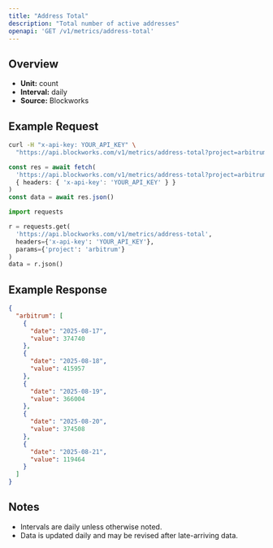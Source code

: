 ```yaml
---
title: "Address Total"
description: "Total number of active addresses"
openapi: 'GET /v1/metrics/address-total'
---
```


## Overview

- **Unit:** count
- **Interval:** daily
- **Source:** Blockworks

## Example Request

<CodeGroup>

```bash cURL
curl -H "x-api-key: YOUR_API_KEY" \
  "https://api.blockworks.com/v1/metrics/address-total?project=arbitrum"
```

```typescript TypeScript
const res = await fetch(
  'https://api.blockworks.com/v1/metrics/address-total?project=arbitrum',
  { headers: { 'x-api-key': 'YOUR_API_KEY' } }
)
const data = await res.json()
```

```python Python
import requests

r = requests.get(
  'https://api.blockworks.com/v1/metrics/address-total',
  headers={'x-api-key': 'YOUR_API_KEY'},
  params={'project': 'arbitrum'}
)
data = r.json()
```

</CodeGroup>

## Example Response

```json
{
  "arbitrum": [
    {
      "date": "2025-08-17",
      "value": 374740
    },
    {
      "date": "2025-08-18",
      "value": 415957
    },
    {
      "date": "2025-08-19",
      "value": 366004
    },
    {
      "date": "2025-08-20",
      "value": 374508
    },
    {
      "date": "2025-08-21",
      "value": 119464
    }
  ]
}
```

## Notes
- Intervals are daily unless otherwise noted.
- Data is updated daily and may be revised after late-arriving data.
